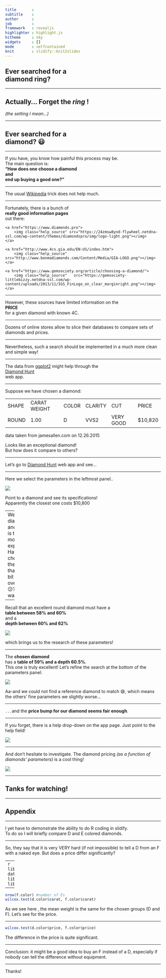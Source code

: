 ```yaml
---
title       : 
subtitle    : 
author      : 
job         : 
framework   : revealjs      
highlighter : highlight.js  
hitheme     : sky      
widgets     : []            
mode        : selfcontained
knit        : slidify::knit2slides
---
```


## Ever searched for a </br> **diamond ring**?

---

## Actually... Forget the *ring* !
*(the setting I mean...)*

---

## Ever searched for a </br> **diamond**? 😃

---

If you have, you know how painful this process may be.  
The main question is:  
**"How does one choose a diamond  
and  
end up buying a good one?"**

---

The usual [Wikipedia](https://en.wikipedia.org/wiki/Diamond) trick does not help much.

---

Fortunately, there is a bunch of  
**really good information pages**  
out there:  
<div class="extra">
    <a href="https://www.diamonds.pro">
        <img class="help_source" src="https://24zmsw8ynd-flywheel.netdna-ssl.com/wp-content/themes/diamondspro/img/logo-light.png"></img>
    </a>
</div>
<div class="extra">
    <a href="http://www.4cs.gia.edu/EN-US/index.htm">
        <img class="help_source" src="http://www.benmadiamonds.com/Content/Media/GIA-LOGO.png"></img>
    </a>
</div>
<div class="extra">
    <a href="https://www.gemsociety.org/article/choosing-a-diamond/">
        <img class="help_source"   src="https://gemsociety-littlebizzy.netdna-ssl.com/wp-content/uploads/2013/11/IGS_FinLogo_on_clear_marginright.png"></img>
    </a>
</div>

---

However, these sources have limited information on the  
**PRICE**  
for a given diamond with known 4C.  

---

Dozens of online stores allow to slice their databases to compare sets of diamonds and prices.  

---

Nevertheless, such a search should be implemented in a much more clean and simple way!

---

The data from [ggplot2](https://cran.r-project.org/web/packages/ggplot2/index.html) might help through the  
[Diamond Hunt](https://axrt.shinyapps.io/DaimondHunt)  
web app.

---

Suppose we have chosen a diamond:

<div class="extra">
<table class="comparison">
    <tr>
        <td>SHAPE</td>
        <td>CARAT WEIGHT</td>
        <td>COLOR</td>
        <td>CLARITY</td>
        <td>CUT</td>
        <td>PRICE</td>
    </tr>
    <tr>
        <td>ROUND</td>
        <td>1.00</td>
        <td>D</td>
        <td>VVS2</td>
        <td>VERY GOOD</td>
        <td>$10,820</td>
    </tr>
</table>
<p class="micro">data taken from jamesallen.com on 12.26.2015</p>
</div>

Looks like an exceptional diamond!  
But how does it compare to others?

---

Let's go to [Diamond Hunt](https://axrt.shinyapps.io/DaimondHunt) web app and see...

---

Here we select the parameters in the leftmost panel..

<div class="extra">
<img src="screen1.png"></img>
</div>

Point to a diamond and see its specifications!  
Apparently the closest one costs $10,800

---
We have 7 diamonds and ours is the most expensive.  
Have we chosen the one that is a bit overpriced 😕?  
But wait...

---

Recall that an excellent round diamond must have a  
**table between 58% and 60%**  
and a  
**depth between 60% and 62%**  
<div class="extra">
<a href="http://smartcarat.com/diamond-smarts/diamond-depth-percentage/">
<img src="http://smartcarat.com/wp-content/uploads/2011/01/Depth1.jpeg"></img>
</a>
</div>
which brings us to the research of these parameters!

---

The **chosen diamond**  
has a **table of 59% and a depth 60.5%**.  
This one is truly excellent! Let's refine the search at the bottom of the parameters panel:

<div class="extra">
<img src="screen2.png"></img>
</div>

Aa-and we could not find a reference diamond to match 😅, which means the others' fine parameters we slightly worse...

---

`...`and the **price bump for our diamond seems fair enough**.

---

If you forget, there is a help drop-down on the app page. Just point to the help field!

<div class="extra">
<img src="screen3.png"></img>
</div>

---

And don't hesitate to investigate. The diamond pricing *(as a function of diamonds' parameters)* is a cool thing!

<div class="extra">
<img src="diamond_plot.png"></img>
</div>

---

## Tanks for watching!

---

## Appendix

---

I yet have to demonstrate the ability to do R coding in slidify.  
To do so I will briefly compare D and E colored diamonds. 

---

So, they say that it is very VERY hard (if not impossible) to tell a D from an F with a naked eye. But does a price differ significantly?

---
```r
library("ggplot2")
data("diamonds")
library("plyr")
library("dplyr")
```
```r
d.color<- diamonds %>% 
        select(carat, cut, color, clarity, price) %>% 
        #-3 cuz the last ones are not relevant
        filter(cut=="Ideal", color=="D", clarity=="VVS1") 
        #the IFs are rather rare
nrow(d.color) #number of Ds
f.color<- diamonds %>% select(carat, cut, color, clarity, price) %>%
        filter(cut=="Ideal", color=="F", clarity=="VVS1")
```
Here we have selected a group of D and F diamonds holding other important parameters equal.

---

```r
nrow(f.color) #number of Es
wilcox.test(d.color$carat, f.color$carat)
```
As we  see here , the mean weight is the same for the chosen groups (D and F). Let's see for the price.

---

```r
wilcox.test(d.color$price, f.color$price)
```
The difference in the price is quite significant.

---

Conclusion: it might be a good idea to buy an F instead of a D, especially if nobody can tell the difference without equipment.

---

Thanks!